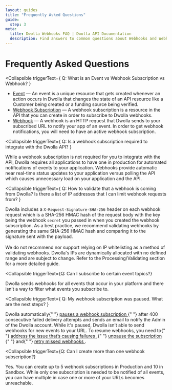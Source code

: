 ```yaml
---
layout: guides
title: "Frequently Asked Questions"
guide:
  step: 3
meta:
  title: Dwolla Webhooks FAQ | Dwolla API Documentation
  description: Find answers to common questions about Webhooks and Webhook subscriptions in the Dwolla API.
---
```


# Frequently Asked Questions

<Collapsible
  triggerText={
    <span>Q: What is an Event vs Webhook Subscription vs Webhook?</span>
  }
>
  <ul>
    <li>
      <a href="/api-reference/events">Event</a> — An event is a unique resource
      that gets created whenever an action occurs in Dwolla that changes the
      state of an API resource like a Customer being created or a funding source
      being verified.
    </li>
    <li>
      <a href="/api-reference/webhook-subscriptions">Webhook Subscription</a> —
      A webhook subscription is a resource in the API that you can create in
      order to subscribe to Dwolla webhooks.
    </li>
    <li>
      <a href="/api-reference/webhooks">Webhook</a> — A webhook is an HTTP
      request that Dwolla sends to your subscribed URL to notify your app of an
      event. In order to get webhook notifications, you will need to have an
      active webhook subscription.
    </li>
  </ul>
</Collapsible>

<Collapsible
  triggerText={
    <span>
      Q: Is a webhook subscription required to integrate with the Dwolla API?
    </span>
  }
>
  <p>
    While a webhook subscription is not required for you to integrate with the
    API, Dwolla requires all applications to have one in production for
    automated notifications of events to your application. Webhooks provide
    automatic near real-time status updates to your application versus polling
    the API which causes unnecessary load on your application and the API.
  </p>
</Collapsible>

<Collapsible
  triggerText={
    <span>
      Q: How to validate that a webhook is coming from Dwolla? Is there a list
      of IP addresses that I can limit webhook requests from?
    </span>
  }
>
  <p>
    Dwolla includes a <code>X-Request-Signature-SHA-256</code> header on each
    webhook request which is a SHA-256 HMAC hash of the request body with the
    key being the webhook <code>secret</code> you passed in when you created the
    webhook subscription. As a best practice, we recommend validating webhooks
    by generating the same SHA-256 HMAC hash and comparing it to the signature
    sent with the payload.
    <br />
    <br />
    We do not recommend nor support relying on IP whitelisting as a method of validating
    webhooks. Dwolla's IPs are dynamically allocated with no defined range and are
    subject to change. Refer to the Processing/Validating section for a more detailed
    guide.
  </p>
</Collapsible>

<Collapsible
  triggerText={<span>Q: Can I subscribe to certain event topics?</span>}
>
  <p>
    Dwolla sends webhooks for all events that occur in your platform and there
    isn’t a way to filter what events you subscribe to.
  </p>
</Collapsible>

<Collapsible
  triggerText={
    <span>Q: My webhook subscription was paused. What are the next steps?</span>
  }
>
  <p>
    Dwolla automatically{" "}
    <a href="/api-reference/webhook-subscriptions#automatic-pause-of-a-webhook-subscription">
      pauses a webhook subscription
    </a>{" "}
    after 400 consecutive failed delivery attempts and sends an email to notify
    the Admin of the Dwolla account. While it's paused, Dwolla isn’t able to
    send webhooks for new events to your URL. To resume webhooks, you need to{" "}
    <a href="/api-reference/webhook-subscriptions#acknowledgement-and-retries">
      address the issue that’s causing failures
    </a>
    ,{" "}
    <a href="/api-reference/webhook-subscriptions/update#update-a-webhook-subscription">
      unpause the subscription
    </a>{" "}
    and{" "}
    <a href="/api-reference/webhooks/retry#retry-a-webhook">
      retry missed webhooks
    </a>
    .
  </p>
</Collapsible>

<Collapsible
  triggerText={<span>Q: Can I create more than one webhook subscription?</span>}
>
  <p>
    Yes. You can create up to 5 webhook subscriptions in Production and 10 in
    Sandbox. While only one subscription is needed to be notified of all events,
    you can have multiple in case one or more of your URLs becomes unreachable.
  </p>
</Collapsible>
